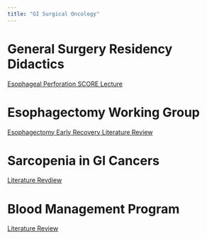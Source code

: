 ```yaml
---
title: "GI Surgical Oncology"
---
```


# General Surgery Residency Didactics

[Esophageal Perforation SCORE Lecture](esoph_perf.html)

# Esophagectomy Working Group

[Esophagectomy Early Recovery Literature Review](eso_eras.html)

# Sarcopenia in GI Cancers

[Literature Revdiew](docs/sarcopenia_lit.html)

# Blood Management Program

[Literature Review](blood_management_talk.html)
